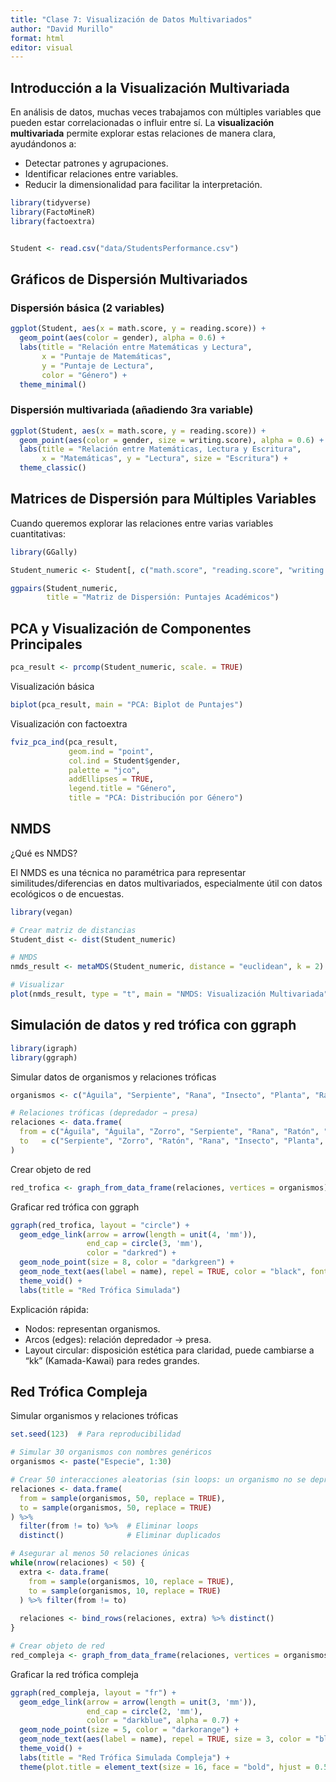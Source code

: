 ---
title: "Clase 7: Visualización de Datos Multivariados"
author: "David Murillo"
format: html
editor: visual
---

## Introducción a la Visualización Multivariada

En análisis de datos, muchas veces trabajamos con múltiples variables que pueden estar correlacionadas o influir entre sí. La **visualización multivariada** permite explorar estas relaciones de manera clara, ayudándonos a:

- Detectar patrones y agrupaciones.
- Identificar relaciones entre variables.
- Reducir la dimensionalidad para facilitar la interpretación.

```{r, message=FALSE, warning=FALSE}
library(tidyverse)
library(FactoMineR)
library(factoextra)


Student <- read.csv("data/StudentsPerformance.csv")
```

::: {.panel-tabset}

## Gráficos de Dispersión Multivariados

### Dispersión básica (2 variables)

```{r}
ggplot(Student, aes(x = math.score, y = reading.score)) +
  geom_point(aes(color = gender), alpha = 0.6) +
  labs(title = "Relación entre Matemáticas y Lectura",
       x = "Puntaje de Matemáticas",
       y = "Puntaje de Lectura",
       color = "Género") +
  theme_minimal()
```

### Dispersión multivariada (añadiendo 3ra variable)

```{r}
ggplot(Student, aes(x = math.score, y = reading.score)) +
  geom_point(aes(color = gender, size = writing.score), alpha = 0.6) +
  labs(title = "Relación entre Matemáticas, Lectura y Escritura",
       x = "Matemáticas", y = "Lectura", size = "Escritura") +
  theme_classic()
```


## Matrices de Dispersión para Múltiples Variables

Cuando queremos explorar las relaciones entre varias variables cuantitativas:

```{r}
library(GGally)

Student_numeric <- Student[, c("math.score", "reading.score", "writing.score")]

ggpairs(Student_numeric,
        title = "Matriz de Dispersión: Puntajes Académicos")
```


## PCA y Visualización de Componentes Principales


```{r}
pca_result <- prcomp(Student_numeric, scale. = TRUE)
```



Visualización básica

```{r}
biplot(pca_result, main = "PCA: Biplot de Puntajes")
```

Visualización con factoextra

```{r}
fviz_pca_ind(pca_result,
             geom.ind = "point",
             col.ind = Student$gender,
             palette = "jco",
             addEllipses = TRUE,
             legend.title = "Género",
             title = "PCA: Distribución por Género")
```



## NMDS

¿Qué es NMDS?

El NMDS es una técnica no paramétrica para representar similitudes/diferencias en datos multivariados, especialmente útil con datos ecológicos o de encuestas.


```{r}
library(vegan)

# Crear matriz de distancias
Student_dist <- dist(Student_numeric)

# NMDS
nmds_result <- metaMDS(Student_numeric, distance = "euclidean", k = 2)

# Visualizar
plot(nmds_result, type = "t", main = "NMDS: Visualización Multivariada")
```

## Simulación de datos y red trófica con ggraph

```{r}
library(igraph)
library(ggraph)
```

Simular datos de organismos y relaciones tróficas

```{r}
organismos <- c("Águila", "Serpiente", "Rana", "Insecto", "Planta", "Ratón", "Zorro")

# Relaciones tróficas (depredador → presa)
relaciones <- data.frame(
  from = c("Águila", "Águila", "Zorro", "Serpiente", "Rana", "Ratón", "Insecto"),
  to   = c("Serpiente", "Zorro", "Ratón", "Rana", "Insecto", "Planta", "Planta")
)

```


Crear objeto de red

```{r}
red_trofica <- graph_from_data_frame(relaciones, vertices = organismos)
```


Graficar red trófica con ggraph

```{r}
ggraph(red_trofica, layout = "circle") +
  geom_edge_link(arrow = arrow(length = unit(4, 'mm')),
                 end_cap = circle(3, 'mm'),
                 color = "darkred") +
  geom_node_point(size = 8, color = "darkgreen") +
  geom_node_text(aes(label = name), repel = TRUE, color = "black", fontface = "bold") +
  theme_void() +
  labs(title = "Red Trófica Simulada")
```
Explicación rápida:

- Nodos: representan organismos.
- Arcos (edges): relación depredador → presa.
- Layout circular: disposición estética para claridad, puede cambiarse a "kk" (Kamada-Kawai) para redes grandes.

## Red Trófica Compleja

Simular organismos y relaciones tróficas

```{r}
set.seed(123)  # Para reproducibilidad

# Simular 30 organismos con nombres genéricos
organismos <- paste("Especie", 1:30)

# Crear 50 interacciones aleatorias (sin loops: un organismo no se depreda a sí mismo)
relaciones <- data.frame(
  from = sample(organismos, 50, replace = TRUE),
  to = sample(organismos, 50, replace = TRUE)
) %>% 
  filter(from != to) %>%  # Eliminar loops
  distinct()              # Eliminar duplicados

# Asegurar al menos 50 relaciones únicas
while(nrow(relaciones) < 50) {
  extra <- data.frame(
    from = sample(organismos, 10, replace = TRUE),
    to = sample(organismos, 10, replace = TRUE)
  ) %>% filter(from != to)
  
  relaciones <- bind_rows(relaciones, extra) %>% distinct()
}

# Crear objeto de red
red_compleja <- graph_from_data_frame(relaciones, vertices = organismos)
```

Graficar la red trófica compleja

```{r}
ggraph(red_compleja, layout = "fr") +
  geom_edge_link(arrow = arrow(length = unit(3, 'mm')), 
                 end_cap = circle(2, 'mm'), 
                 color = "darkblue", alpha = 0.7) +
  geom_node_point(size = 5, color = "darkorange") +
  geom_node_text(aes(label = name), repel = TRUE, size = 3, color = "black") +
  theme_void() +
  labs(title = "Red Trófica Simulada Compleja") +
  theme(plot.title = element_text(size = 16, face = "bold", hjust = 0.5))
```


:::
